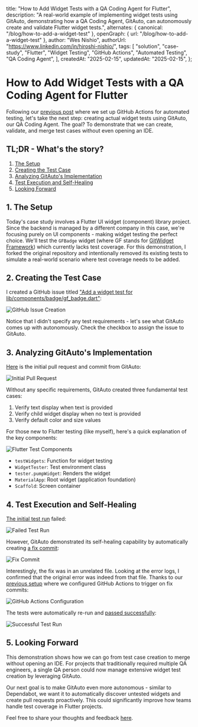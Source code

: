   title: "How to Add Widget Tests with a QA Coding Agent for Flutter",
  description:
    "A real-world example of implementing widget tests using GitAuto, demonstrating how a QA Coding Agent, GitAuto, can autonomously create and validate Flutter widget tests.",
  alternates: { canonical: "/blog/how-to-add-a-widget-test" },
  openGraph: { url: "/blog/how-to-add-a-widget-test" },
  author: "Wes Nishio",
  authorUrl: "https://www.linkedin.com/in/hiroshi-nishio/",
  tags: [
    "solution",
    "case-study",
    "Flutter",
    "Widget Testing",
    "GitHub Actions",
    "Automated Testing",
    "QA Coding Agent",
  ],
  createdAt: "2025-02-15",
  updatedAt: "2025-02-15",
};

# How to Add Widget Tests with a QA Coding Agent for Flutter

Following our [previous post](/blog/how-to-set-up-automated-test-with-github-actions) where we set up GitHub Actions for automated testing, let's take the next step: creating actual widget tests using GitAuto, our QA Coding Agent. The goal? To demonstrate that we can create, validate, and merge test cases without even opening an IDE.

## TL;DR - What's the story?

1. [The Setup](#1-the-setup)
2. [Creating the Test Case](#2-creating-the-test-case)
3. [Analyzing GitAuto's Implementation](#3-analyzing-gitautos-implementation)
4. [Test Execution and Self-Healing](#4-test-execution-and-self-healing)
5. [Looking Forward](#5-looking-forward)

## 1. The Setup

Today's case study involves a Flutter UI widget (component) library project. Since the backend is managed by a different company in this case, we're focusing purely on UI components - making widget testing the perfect choice. We'll test the `GFBadge` widget (where GF stands for [GitWidget Framework](https://www.getwidget.dev/)) which currently lacks test coverage. For this demonstration, I forked the original repository and intentionally removed its existing tests to simulate a real-world scenario where test coverage needs to be added.

## 2. Creating the Test Case

I created a GitHub issue titled ["Add a widget test for lib/components/badge/gf_badge.dart"](https://github.com/gitautoai/sample-flutter-getwidget/issues/7):

![GitHub Issue Creation](/blog/how-to-add-widget-tests/step2.png)

Notice that I didn't specify any test requirements - let's see what GitAuto comes up with autonomously. Check the checkbox to assign the issue to GitAuto.

## 3. Analyzing GitAuto's Implementation

[Here](https://github.com/gitautoai/sample-flutter-getwidget/pull/10/commits/8b1bc15e0a10d2122e09287272fd574f4d570db6) is the initial pull request and commit from GitAuto:

![Initial Pull Request](/blog/how-to-add-widget-tests/step3-1.png)

Without any specific requirements, GitAuto created three fundamental test cases:

1. Verify text display when text is provided
2. Verify child widget display when no text is provided
3. Verify default color and size values

For those new to Flutter testing (like myself), here's a quick explanation of the key components:

![Flutter Test Components](/blog/how-to-add-widget-tests/step3-2.png)

- `testWidgets`: Function for widget testing
- `WidgetTester`: Test environment class
- `tester.pumpWidget`: Renders the widget
- `MaterialApp`: Root widget (application foundation)
- `Scaffold`: Screen container

## 4. Test Execution and Self-Healing

[The initial test run](https://github.com/gitautoai/sample-flutter-getwidget/actions/runs/13336680469/job/37253368952) failed:

![Failed Test Run](/blog/how-to-add-widget-tests/step4-1.png)

However, GitAuto demonstrated its self-healing capability by automatically creating [a fix commit](https://github.com/gitautoai/sample-flutter-getwidget/pull/10/commits/c2c2a6efe37e451405253844464d8c42a595137e):

![Fix Commit](/blog/how-to-add-widget-tests/step4-2.png)

Interestingly, the fix was in an unrelated file. Looking at the error logs, I confirmed that the original error was indeed from that file. Thanks to our [previous setup](/blog/how-to-set-up-automated-test-with-github-actions) where we configured GitHub Actions to trigger on fix commits:

![GitHub Actions Configuration](/blog/how-to-set-up-automated-test-with-github-actions/step4-1.png)

The tests were automatically re-run and [passed successfully](https://github.com/gitautoai/sample-flutter-getwidget/actions/runs/13336708219/job/37253454679):

![Successful Test Run](/blog/how-to-add-widget-tests/step4-4.png)

## 5. Looking Forward

This demonstration shows how we can go from test case creation to merge without opening an IDE. For projects that traditionally required multiple QA engineers, a single QA person could now manage extensive widget test creation by leveraging GitAuto.

Our next goal is to make GitAuto even more autonomous - similar to Dependabot, we want it to automatically discover untested widgets and create pull requests proactively. This could significantly improve how teams handle test coverage in Flutter projects.

Feel free to share your thoughts and feedback [here](/contact).
